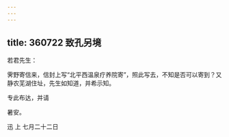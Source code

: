 ```yaml
---
---
---
```

title: 360722 致孔另境
---




若君先生：

霁野寄信来，信封上写“北平西温泉疗养院寄”，照此写去，不知是否可以寄到？又静农芜湖住址，先生如知道，并希示知。

专此布达，并请

暑安。

迅 上 七月二十二日